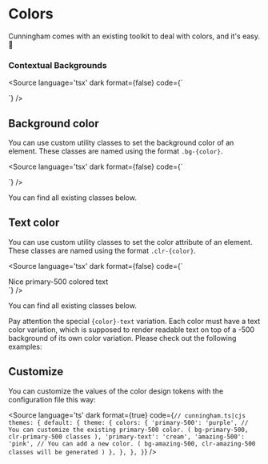 
<Meta title="Getting Started/Colors"/>


# Colors

Cunningham comes with an existing toolkit to deal with colors, and it's easy. 🎨

### Contextual Backgrounds

<Source
  language='tsx'
  dark
  format={false}
  code={`
  <div className="bg-brand-primary"/>
  `}
/>

<Canvas sourceState="none" of={Stories.ContextualBackgrounds}/>

## Background color

You can use custom utility classes to set the background color of an element. These classes are named using the format `.bg-{color}`.

<Source
  language='tsx'
  dark
  format={false}
  code={`
<div className="bg-brand-500"></div>
  `}
/>

You can find all existing classes below.

<Canvas sourceState="none" of={Stories.BackgroundColors}/>



## Text color

You can use custom utility classes to set the color attribute of an element. These classes are named using the format `.clr-{color}`.

<Source
  language='tsx'
  dark
  format={false}
  code={`
  <div className="clr-primary-500">Nice primary-500 colored text</div>
  `}
/>

You can find all existing classes below.

<Canvas sourceState="none" of={Stories.TextColors}/>

Pay attention the special `{color}-text` variation. Each color must have a text color variation, which is supposed to
render readable text on top of a -500 background of its own color variation. Please check out the following examples:

<Canvas sourceState="none" of={Stories.Example}/>

## Customize

You can customize the values of the color design tokens with the configuration file this way:

<Source
  language='ts'
  dark
  format={true}
  code={`
  // cunningham.ts|cjs
    themes: {
      default: {
        theme: {
          colors: {
            'primary-500': 'purple', // You can customize the existing primary-500 color. ( bg-primary-500, clr-primary-500 classes ),
            'primary-text': 'cream',
            'amazing-500': 'pink', // You can add a new color. ( bg-amazing-500, clr-amazing-500 classes will be generated )
        },
      },
    },
  }
  `}
/>
